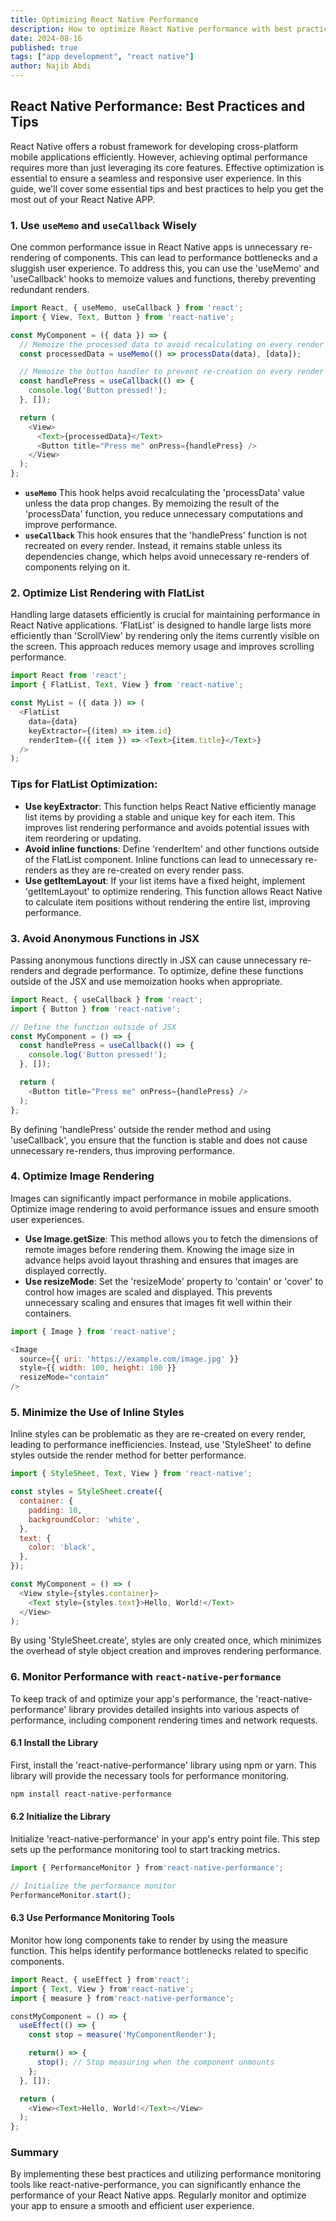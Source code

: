```yaml
---
title: Optimizing React Native Performance
description: How to optimize React Native performance with best practices and tips.
date: 2024-08-16
published: true
tags: ["app development", "react native"]
author: Najib Abdi
---
```


## React Native Performance: Best Practices and Tips

React Native offers a robust framework for developing cross-platform mobile applications efficiently. However, achieving optimal performance requires more than just leveraging its core features. Effective optimization is essential to ensure a seamless and responsive user experience. In this guide, we'll cover some essential tips and best practices to help you get the most out of your React Native APP.

### 1. **Use `useMemo` and `useCallback` Wisely**

One common performance issue in React Native apps is unnecessary re-rendering of components. This can lead to performance bottlenecks and a sluggish user experience. To address this, you can use the <span class="text-blue-500">'useMemo'</span> and <span class="text-blue-500">'useCallback'</span> hooks to memoize values and functions, thereby preventing redundant renders.

```javascript
import React, { useMemo, useCallback } from 'react';
import { View, Text, Button } from 'react-native';

const MyComponent = ({ data }) => {
  // Memoize the processed data to avoid recalculating on every render
  const processedData = useMemo(() => processData(data), [data]);

  // Memoize the button handler to prevent re-creation on every render
  const handlePress = useCallback(() => {
    console.log('Button pressed!');
  }, []);

  return (
    <View>
      <Text>{processedData}</Text>
      <Button title="Press me" onPress={handlePress} />
    </View>
  );
};
```

- **`useMemo`** This hook helps avoid recalculating the <span class="text-blue-500">'processData'</span> value unless the data prop changes. By memoizing the result of the <span class="text-blue-500">'processData'</span> function, you reduce unnecessary computations and improve performance.
- **`useCallback`** This hook ensures that the <span class="text-blue-500">'handlePress'</span> function is not recreated on every render. Instead, it remains stable unless its dependencies change, which helps avoid unnecessary re-renders of components relying on it.

### 2. **Optimize List Rendering with FlatList**

Handling large datasets efficiently is crucial for maintaining performance in React Native applications. <span class="text-blue-500">'FlatList'</span> is designed to handle large lists more efficiently than <span class="text-blue-500">'ScrollView'</span> by rendering only the items currently visible on the screen. This approach reduces memory usage and improves scrolling performance.

```javascript
import React from 'react';
import { FlatList, Text, View } from 'react-native';

const MyList = ({ data }) => (
  <FlatList
    data={data}
    keyExtractor={(item) => item.id}
    renderItem={({ item }) => <Text>{item.title}</Text>}
  />
); 
```

### Tips for FlatList Optimization:

- **Use keyExtractor**: This function helps React Native efficiently manage list items by providing a stable and unique key for each item. This improves list rendering performance and avoids potential issues with item reordering or updating.
- **Avoid inline functions**: Define <span class="text-blue-500">'renderItem'</span> and other functions outside of the FlatList component. Inline functions can lead to unnecessary re-renders as they are re-created on every render pass.
- **Use getItemLayout**: If your list items have a fixed height, implement <span class="text-blue-500">'getItemLayout'</span> to optimize rendering. This function allows React Native to calculate item positions without rendering the entire list, improving performance.

### 3. **Avoid Anonymous Functions in JSX**

Passing anonymous functions directly in JSX can cause unnecessary re-renders and degrade performance. To optimize, define these functions outside of the JSX and use memoization hooks when appropriate.

```javascript
import React, { useCallback } from 'react';
import { Button } from 'react-native';

// Define the function outside of JSX
const MyComponent = () => {
  const handlePress = useCallback(() => {
    console.log('Button pressed!');
  }, []);

  return (
    <Button title="Press me" onPress={handlePress} />
  );
};
```
By defining <span class="text-blue-500">'handlePress'</span> outside the render method and using <span class="text-blue-500">'useCallback'</span>, you ensure that the function is stable and does not cause unnecessary re-renders, thus improving performance.

### 4. **Optimize Image Rendering**

Images can significantly impact performance in mobile applications. Optimize image rendering to avoid performance issues and ensure smooth user experiences.

- **Use Image.getSize**: This method allows you to fetch the dimensions of remote images before rendering them. Knowing the image size in advance helps avoid layout thrashing and ensures that images are displayed correctly.
- **Use resizeMode**: Set the <span class="text-blue-500">'resizeMode'</span> property to <span class="text-blue-500">'contain'</span> or <span class="text-blue-500">'cover'</span> to control how images are scaled and displayed. This prevents unnecessary scaling and ensures that images fit well within their containers.

```javascript
import { Image } from 'react-native';

<Image
  source={{ uri: 'https://example.com/image.jpg' }}
  style={{ width: 100, height: 100 }}
  resizeMode="contain"
/>
```

### 5. **Minimize the Use of Inline Styles**

Inline styles can be problematic as they are re-created on every render, leading to performance inefficiencies. Instead, use <span class="text-blue-500">'StyleSheet'</span> to define styles outside the render method for better performance.

```javascript
import { StyleSheet, Text, View } from 'react-native';

const styles = StyleSheet.create({
  container: {
    padding: 10,
    backgroundColor: 'white',
  },
  text: {
    color: 'black',
  },
});

const MyComponent = () => (
  <View style={styles.container}>
    <Text style={styles.text}>Hello, World!</Text>
  </View>
);
```
By using <span class="text-blue-500">'StyleSheet.create'</span>, styles are only created once, which minimizes the overhead of style object creation and improves rendering performance.

### 6. **Monitor Performance with `react-native-performance`**

To keep track of and optimize your app's performance, the <span class="text-blue-500">'react-native-performance'</span> library provides detailed insights into various aspects of performance, including component rendering times and network requests.

#### **6.1 Install the Library**

First, install the <span class="text-blue-500">'react-native-performance'</span> library using npm or yarn. This library will provide the necessary tools for performance monitoring.

```bash
npm install react-native-performance
```
#### **6.2 Initialize the Library**

Initialize <span class="text-blue-500">'react-native-performance'</span> in your app's entry point file. This step sets up the performance monitoring tool to start tracking metrics.

```javascript
import { PerformanceMonitor } from'react-native-performance';

// Initialize the performance monitor
PerformanceMonitor.start();
```
#### **6.3 Use Performance Monitoring Tools**

Monitor how long components take to render by using the measure function. This helps identify performance bottlenecks related to specific components.

```javascript
import React, { useEffect } from'react';
import { Text, View } from'react-native';
import { measure } from'react-native-performance';

constMyComponent = () => {
  useEffect(() => {
    const stop = measure('MyComponentRender');

    return() => {
      stop(); // Stop measuring when the component unmounts
    };
  }, []);

  return (
    <View><Text>Hello, World!</Text></View>
  );
};

```

### Summary

By implementing these best practices and utilizing performance monitoring tools like react-native-performance, you can significantly enhance the performance of your React Native apps. Regularly monitor and optimize your app to ensure a smooth and efficient user experience.